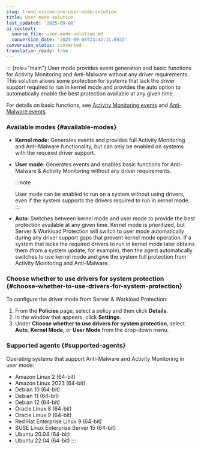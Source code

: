 ```yaml
---
slug: trend-vision-one-user-mode-solution
title: User mode solution
last_updated: '2025-09-08'
ai_context:
  source_file: user-mode-solution.md
  conversion_date: '2025-09-08T23:42:11.692Z'
conversion_status: converted
translation_ready: true
---
```


::: {role="main"}
User mode provides event generation and basic functions for Activity Monitoring and Anti-Malware without any driver requirements. This solution allows some protection for systems that lack the driver support required to run in kernel mode and provides the auto option to automatically enable the best protection available at any given time.

For details on basic functions, see [Activity Monitoring events](activity-monitoring-events.mdx) and [Anti-Malware events](anti-malware-events.mdx).

### Available modes {#available-modes}

- **Kernel mode**: Generates events and provides full Activity Monitoring and Anti-Malware functionality, but can only be enabled on systems with the required driver support.
- **User mode**: Generates events and enables basic functions for Anti-Malware & Activity Monitoring without any driver requirements.

  :::note

  User mode can be enabled to run on a system without using drivers, even if the system supports the drivers required to run in kernel mode.
  :::
- **Auto**: Switches between kernel mode and user mode to provide the best protection available at any given time. Kernel mode is prioritized, but Server & Workload Protection will switch to user mode automatically during any driver support gaps that prevent kernel mode operation. If a system that lacks the required drivers to run in kernel mode later obtains them (from a system update, for example), then the agent automatically switches to use kernel mode and give the system full protection from Activity Monitoring and Anti-Malware.

### Choose whether to use drivers for system protection {#choose-whether-to-use-drivers-for-system-protection}

To configure the driver mode from Server & Workload Protection:

1.  From the **Policies** page, select a policy and then click **Details**.
2.  In the window that appears, click **Settings**.
3.  Under **Choose whether to use drivers for system protection**, select **Auto**, **Kernel Mode**, or **User Mode** from the drop-down menu.

### Supported agents {#supported-agents}

Operating systems that support Anti-Malware and Activity Monitoring in user mode:

- Amazon Linux 2 (64-bit)
- Amazon Linux 2023 (64-bit)
- Debian 10 (64-bit)
- Debian 11 (64-bit)
- Debian 12 (64-bit)
- Oracle Linux 8 (64-bit)
- Oracle Linux 9 (64-bit)
- Red Hat Enterprise Linux 9 (64-bit)
- SUSE Linux Enterprise Server 15 (64-bit)
- Ubuntu 20.04 (64-bit)
- Ubuntu 22.04 (64-bit)
:::
